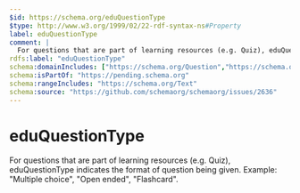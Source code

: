 ```yaml
---
$id: https://schema.org/eduQuestionType
$type: http://www.w3.org/1999/02/22-rdf-syntax-ns#Property
label: eduQuestionType
comment: |
  For questions that are part of learning resources (e.g. Quiz), eduQuestionType indicates the format of question being given. Example: "Multiple choice", "Open ended", "Flashcard".
rdfs:label: "eduQuestionType"
schema:domainIncludes: ["https://schema.org/Question","https://schema.org/SolveMathAction"]
schema:isPartOf: "https://pending.schema.org"
schema:rangeIncludes: "https://schema.org/Text"
schema:source: "https://github.com/schemaorg/schemaorg/issues/2636"
---
```


# eduQuestionType

For questions that are part of learning resources (e.g. Quiz), eduQuestionType indicates the format of question being given. Example: "Multiple choice", "Open ended", "Flashcard".


